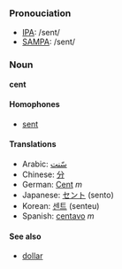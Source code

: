 === Pronouciation ===
*[[w:IPA|IPA]]: /sent/
*[[w:SAMPA|SAMPA]]: /sent/

=== Noun ===
'''cent'''

==== Homophones ====
*[[sent]]

====Translations====
*Arabic: [[سّنت]]
*Chinese: [[分]]
*German: [[Cent]] ''m''
*Japanese: [[セント]] (sento)
*Korean: [[센트]] (senteu)
*Spanish: [[centavo]] ''m''

====See also====
*[[dollar]]